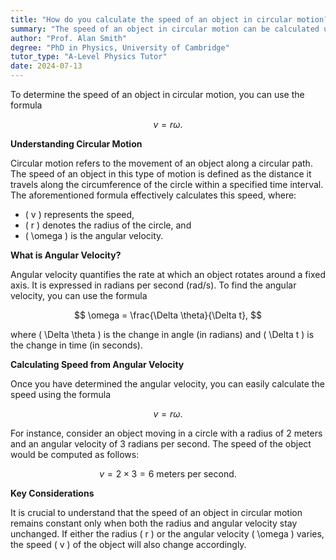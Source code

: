 ```yaml
---
title: "How do you calculate the speed of an object in circular motion?"
summary: "The speed of an object in circular motion can be calculated using the formula v = rω, where v is speed, r is radius, and ω is angular velocity."
author: "Prof. Alan Smith"
degree: "PhD in Physics, University of Cambridge"
tutor_type: "A-Level Physics Tutor"
date: 2024-07-13
---
```


To determine the speed of an object in circular motion, you can use the formula 

$$
v = r \omega.
$$

**Understanding Circular Motion**

Circular motion refers to the movement of an object along a circular path. The speed of an object in this type of motion is defined as the distance it travels along the circumference of the circle within a specified time interval. The aforementioned formula effectively calculates this speed, where:

- \( v \) represents the speed,
- \( r \) denotes the radius of the circle, and
- \( \omega \) is the angular velocity.

**What is Angular Velocity?**

Angular velocity quantifies the rate at which an object rotates around a fixed axis. It is expressed in radians per second (rad/s). To find the angular velocity, you can use the formula 

$$
\omega = \frac{\Delta \theta}{\Delta t},
$$

where \( \Delta \theta \) is the change in angle (in radians) and \( \Delta t \) is the change in time (in seconds).

**Calculating Speed from Angular Velocity**

Once you have determined the angular velocity, you can easily calculate the speed using the formula 

$$
v = r \omega.$$

For instance, consider an object moving in a circle with a radius of $2$ meters and an angular velocity of $3$ radians per second. The speed of the object would be computed as follows:

$$
v = 2 \times 3 = 6 \text{ meters per second}.
$$

**Key Considerations**

It is crucial to understand that the speed of an object in circular motion remains constant only when both the radius and angular velocity stay unchanged. If either the radius \( r \) or the angular velocity \( \omega \) varies, the speed \( v \) of the object will also change accordingly.
    